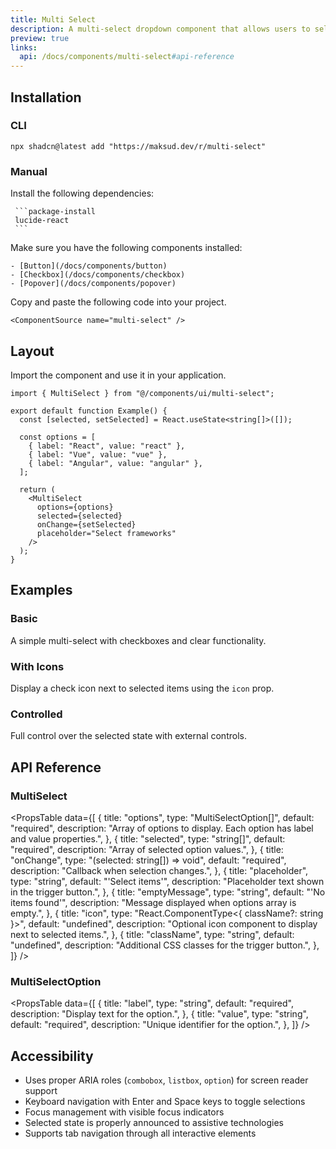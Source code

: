 ```yaml
---
title: Multi Select
description: A multi-select dropdown component that allows users to select multiple options from a list with checkboxes.
preview: true
links:
  api: /docs/components/multi-select#api-reference
---
```


<ComponentTabs name="multi-select-demo" />

## Installation

### CLI

```package-install
npx shadcn@latest add "https://maksud.dev/r/multi-select"
```

### Manual

<Steps>
  <Step>
     Install the following dependencies:

     ```package-install
     lucide-react
     ```
  </Step>
  <Step>
    Make sure you have the following components installed:

    - [Button](/docs/components/button)
    - [Checkbox](/docs/components/checkbox)
    - [Popover](/docs/components/popover)
  </Step>
  <Step>
    Copy and paste the following code into your project.

    <ComponentSource name="multi-select" />
  </Step>
</Steps>

## Layout

Import the component and use it in your application.

```tsx
import { MultiSelect } from "@/components/ui/multi-select";

export default function Example() {
  const [selected, setSelected] = React.useState<string[]>([]);

  const options = [
    { label: "React", value: "react" },
    { label: "Vue", value: "vue" },
    { label: "Angular", value: "angular" },
  ];

  return (
    <MultiSelect
      options={options}
      selected={selected}
      onChange={setSelected}
      placeholder="Select frameworks"
    />
  );
}
```

## Examples

### Basic

<ComponentTabs name="multi-select-demo" />

A simple multi-select with checkboxes and clear functionality.

### With Icons

<ComponentTabs name="multi-select-with-icons-demo" />

Display a check icon next to selected items using the `icon` prop.

### Controlled

<ComponentTabs name="multi-select-controlled-demo" />

Full control over the selected state with external controls.

## API Reference

### MultiSelect

<PropsTable
  data={[
    {
      title: "options",
      type: "MultiSelectOption[]",
      default: "required",
      description: "Array of options to display. Each option has label and value properties.",
    },
    {
      title: "selected",
      type: "string[]",
      default: "required",
      description: "Array of selected option values.",
    },
    {
      title: "onChange",
      type: "(selected: string[]) => void",
      default: "required",
      description: "Callback when selection changes.",
    },
    {
      title: "placeholder",
      type: "string",
      default: "'Select items'",
      description: "Placeholder text shown in the trigger button.",
    },
    {
      title: "emptyMessage",
      type: "string",
      default: "'No items found'",
      description: "Message displayed when options array is empty.",
    },
    {
      title: "icon",
      type: "React.ComponentType<{ className?: string }>",
      default: "undefined",
      description: "Optional icon component to display next to selected items.",
    },
    {
      title: "className",
      type: "string",
      default: "undefined",
      description: "Additional CSS classes for the trigger button.",
    },
  ]}
/>

### MultiSelectOption

<PropsTable
  data={[
    {
      title: "label",
      type: "string",
      default: "required",
      description: "Display text for the option.",
    },
    {
      title: "value",
      type: "string",
      default: "required",
      description: "Unique identifier for the option.",
    },
  ]}
/>

## Accessibility

- Uses proper ARIA roles (`combobox`, `listbox`, `option`) for screen reader support
- Keyboard navigation with Enter and Space keys to toggle selections
- Focus management with visible focus indicators
- Selected state is properly announced to assistive technologies
- Supports tab navigation through all interactive elements
